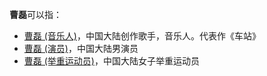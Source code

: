 '''曹磊'''可以指：
*[[曹磊_(音乐人)|曹磊 (音乐人)]]，中国大陆创作歌手，音乐人。代表作《车站》
*[[曹磊_(演员)|曹磊 (演员)]]，中国大陆男演员
*[[曹磊_(举重运动员)|曹磊 (举重运动员)]]，中国大陆女子举重运动员
{{Disambig|L|cat=二字曹姓人名消歧义}}
